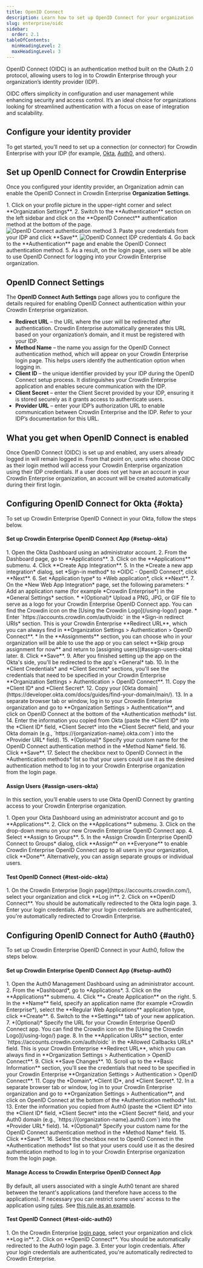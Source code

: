```yaml
---
title: OpenID Connect
description: Learn how to set up OpenID Connect for your organization
slug: enterprise/oidc
sidebar:
  order: 2.1
tableOfContents:
  minHeadingLevel: 2
  maxHeadingLevel: 3
---
```



OpenID Connect (OIDC) is an authentication method built on the OAuth 2.0 protocol, allowing users to log in to Crowdin Enterprise through your organization’s identity provider (IDP).

OIDC offers simplicity in configuration and user management while enhancing security and access control. It’s an ideal choice for organizations looking for streamlined authentication with a focus on ease of integration and scalability.

## Configure your identity provider

To get started, you’ll need to set up a connection (or connector) for Crowdin Enterprise with your IDP (for example, [Okta](https://support.okta.com/help/s/article/create-an-oidc-web-app-in-dashboard), [Auth0](https://auth0.com/docs/get-started/auth0-overview/create-applications), and others).

<CardGrid>
  <LinkCard
    title="Configure OpenID Connect for Okta"
    href="#okta"
  />
  <LinkCard
    title="Configure OpenID Connect for Auth0"
    href="#auth0"
  />
</CardGrid>

## Set up OpenID Connect for Crowdin Enterprise

Once you configured your identity provider, an Organization admin can enable the OpenID Connect in Crowdin Enterprise **Organization Settings**.

<Steps>
  1. Click on your profile picture in the upper-right corner and select **Organization Settings**.
  2. Switch to the **Authentication** section on the left sidebar and click on the **OpenID Connect** authentication method at the bottom of the page. <Image src={authenticationMethod} alt="OpenID Connect authentication method" />
  3. Paste your credentials from your IDP and click **Save**. <Image src={idpCredentials} alt="OpenID Connect IDP credentials" />
  4. Go back to the **Authentication** page and enable the OpenID Connect authentication method.
  5. As a result, on the login page, users will be able to use OpenID Connect for logging into your Crowdin Enterprise organization.
</Steps>

## OpenID Connect Settings

The **OpenID Connect Auth Settings** page allows you to configure the details required for enabling OpenID Connect authentication within your Crowdin Enterprise organization.

* **Redirect URL** &ndash; the URL where the user will be redirected after authentication. Crowdin Enterprise automatically generates this URL based on your organization’s domain, and it must be registered with your IDP.
* **Method Name** &ndash; the name you assign for the OpenID Connect authentication method, which will appear on your Crowdin Enterprise login page. This helps users identify the authentication option when logging in.
* **Client ID** &ndash; the unique identifier provided by your IDP during the OpenID Connect setup process. It distinguishes your Crowdin Enterprise application and enables secure communication with the IDP.
* **Client Secret** &ndash; enter the Client Secret provided by your IDP, ensuring it is stored securely as it grants access to authenticate users.
* **Provider URL** &ndash; enter your IDP’s authorization URL to enable communication between Crowdin Enterprise and the IDP. Refer to your IDP’s documentation for this URL.

## What you get when OpenID Connect is enabled

Once OpenID Connect (OIDC) is set up and enabled, any users already logged in will remain logged in. From that point on, users who choose OIDC as their login method will access your Crowdin Enterprise organization using their IDP credentials. If a user does not yet have an account in your Crowdin Enterprise organization, an account will be created automatically during their first login.

## Configuring OpenID Connect for Okta {#okta}

To set up Crowdin Enterprise OpenID Connect in your Okta, follow the steps below.

#### Set up Crowdin Enterprise OpenID Connect App {#setup-okta}

<Steps>
1. Open the Okta Dashboard using an administrator account.
2. From the Dashboard page, go to **Applications**.
3. Click on the **Applications** submenu.
4. Click **Create App Integration**.
5. In the *Create a new app integration* dialog, set *Sign-in method* to *OIDC - OpenID Connect*, click **Next**.
6. Set *Application type* to *Web application*, click **Next**.
7. On the *New Web App Integration* page, set the following parameters:
    * Add an application name (for example *Crowdin Enterprise*) in the *General Settings* section.
    * *(Optional)* Upload a PNG, JPG, or GIF file to serve as a logo for your Crowdin Enterprise OpenID Connect app. You can find the Crowdin icon on the [Using the Crowdin Logo](/using-logo/) page.
    * Enter `https://accounts.crowdin.com/auth/oidc` in the *Sign-in redirect URIs* section. This is your Crowdin Enterprise **Redirect URL**, which you can always find in **Organization Settings > Authentication > OpenID Connect**.
    * In the **Assignments** section, you can choose who in your organization will be able to use the app or you can select **Skip group assignment for now** and return to [assigning users](#assign-users-okta) later.
8. Click **Save**.
9. After you finished setting up the app on the Okta's side, you'll be redirected to the app's *General* tab.
10. In the *Client Credentials* and *Client Secrets* sections, you'll see the credentials that need to be specified in your Crowdin Enterprise **Organization Settings > Authentication > OpenID Connect**.
11. Copy the *Client ID* and *Client Secret*.
12. Copy your [Okta domain](https://developer.okta.com/docs/guides/find-your-domain/main/).
13. In a separate browser tab or window, log in to your Crowdin Enterprise organization and go to **Organization Settings > Authentication**, and click on OpenID Connect at the bottom of the *Authentication methods* list.
14. Enter the information you copied from Okta (paste the *Client ID* into the *Client ID* field, *Client Secret* into the *Client Secret* field, and your Okta domain (e.g., `https://{organization-name}.okta.com`) into the *Provider URL* field).
15. *(Optional)* Specify your custom name for the OpenID Connect authentication method in the *Method Name* field.
16. Click **Save**.
17. Select the checkbox next to OpenID Connect in the *Authentication methods* list so that your users could use it as the desired authentication method to log in to your Crowdin Enterprise organization from the login page.
</Steps>

#### Assign Users {#assign-users-okta}

In this section, you’ll enable users to use Okta OpenID Connect by granting access to your Crowdin Enterprise organization.

<Steps>
  1. Open your Okta Dashboard using an administrator account and go to **Applications**.
  2. Click on the **Applications** submenu.
  3. Click on the <Icon name="mdi:cog" class="inline-icon" /> drop-down menu on your new Crowdin Enterprise OpenID Connect app.
  4. Select **Assign to Groups**.
  5. In the *Assign Crowdin Enterprise OpenID Connect to Groups* dialog, click **Assign** on **Everyone** to enable Crowdin Enterprise OpenID Connect app to all users in your organization, click **Done**. Alternatively, you can assign separate groups or individual users.
</Steps>

#### Test OpenID Connect {#test-oidc-okta}

<Steps>
  1. On the Crowdin Enterprise [login page](https://accounts.crowdin.com/), select your organization and click **Log in**.
  2. Click on **OpenID Connect**. You should be automatically redirected to the Okta login page.
  3. Enter your login credentials. After your login credentials are authenticated, you're automatically redirected to Crowdin Enterprise.
</Steps>

## Configuring OpenID Connect for Auth0 {#auth0}

To set up Crowdin Enterprise OpenID Connect in your Auth0, follow the steps below.

#### Set up Crowdin Enterprise OpenID Connect App {#setup-auth0}

<Steps>
1. Open the Auth0 Management Dashboard using an administrator account.
2. From the *Dashboard*, go to *Applications*.
3. Click on the **Applications** submenu.
4. Click **+ Create Application** on the right.
5. In the **Name** field, specify an application name (for example *Crowdin Enterprise*), select the **Regular Web Applications** application type, click **Create**.
6. Switch to the **Settings** tab of your new application.
7. *(Optional)* Specify the URL for your Crowdin Enterprise OpenID Connect app. You can find the Crowdin icon on the [Using the Crowdin Logo](/using-logo/) page.
8. In the **Application URIs** section, enter `https://accounts.crowdin.com/auth/oidc` in the *Allowed Callbacks URLs* field. This is your Crowdin Enterprise **Redirect URL**, which you can always find in **Organization Settings > Authentication > OpenID Connect**.
9. Click **Save Changes**.
10. Scroll up to the **Basic Information** section, you'll see the credentials that need to be specified in your Crowdin Enterprise **Organization Settings > Authentication > OpenID Connect**.
11. Copy the *Domain*, *Client ID*, and *Client Secret*.
12. In a separate browser tab or window, log in to your Crowdin Enterprise organization and go to **Organization Settings > Authentication**, and click on OpenID Connect at the bottom of the *Authentication methods* list.
13. Enter the information you copied from Auth0 (paste the *Client ID* into the *Client ID* field, *Client Secret* into the *Client Secret* field, and your Auth0 domain (e.g., `https://{organization-name}.auth0.com`) into the *Provider URL* field).
14. *(Optional)* Specify your custom name for the OpenID Connect authentication method in the *Method Name* field.
15. Click **Save**.
16. Select the checkbox next to OpenID Connect in the *Authentication methods* list so that your users could use it as the desired authentication method to log in to your Crowdin Enterprise organization from the login page.
</Steps>

#### Manage Access to Crowdin Enterprise OpenID Connect App

By default, all users associated with a single Auth0 tenant are shared between the tenant's applications (and therefore have access to the applications).
If necessary you can restrict some users' access to the application using [rules](https://auth0.com/docs/rules). See [this rule as an example](https://github.com/auth0/rules/blob/aeaf93bc058408e260192d0941a688963449d6be/src/rules/simple-user-whitelist-for-app.js).

#### Test OpenID Connect {#test-oidc-auth0}

<Steps>
  1. On the Crowdin Enterprise <a href="https://accounts.crowdin.com/" target="_blank">login page</a>, select your organization and click **Log in**.
  2. Click on **OpenID Connect**. You should be automatically redirected to the Auth0 login page.
  3. Enter your login credentials. After your login credentials are authenticated, you're automatically redirected to Crowdin Enterprise.
</Steps>

